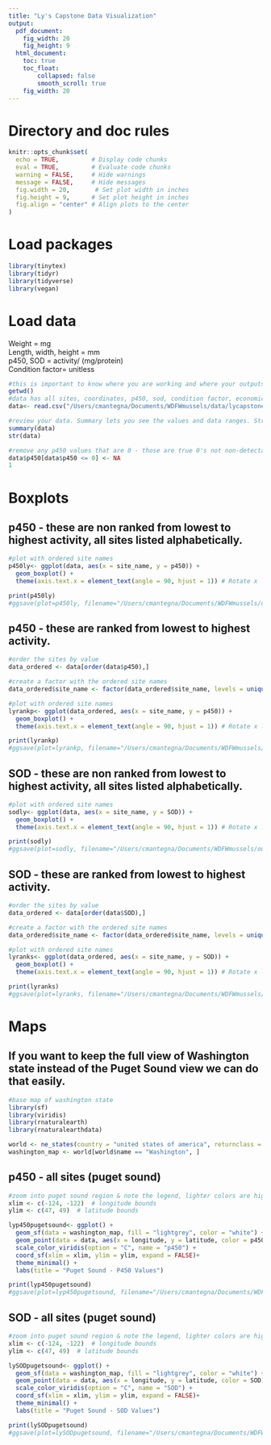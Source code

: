 ```yaml
---
title: "Ly's Capstone Data Visualization"
output:
  pdf_document: 
    fig_width: 20
    fig_height: 9
  html_document: 
    toc: true
    toc_float:
        collapsed: false
        smooth_scroll: true
    fig_width: 20
---
```


# Directory and doc rules

```r

knitr::opts_chunk$set(
  echo = TRUE,         # Display code chunks
  eval = TRUE,         # Evaluate code chunks
  warning = FALSE,     # Hide warnings
  message = FALSE,     # Hide messages
  fig.width = 20,       # Set plot width in inches
  fig.height = 9,      # Set plot height in inches
  fig.align = "center" # Align plots to the center
)

```

# Load packages

```r
library(tinytex)
library(tidyr)
library(tidyverse)
library(vegan)

```

# Load data

Weight = mg\
Length, width, height = mm\
p450, SOD = activity/ (mg/protein)\
Condition factor= unitless

```r
#this is important to know where you are working and where your outputs will land if you haven't set it up.
getwd()
#data has all sites, coordinates, p450, sod, condition factor, economic factor data
data<- read.csv("/Users/cmantegna/Documents/WDFWmussels/data/lycapstone.csv")

```

```r
#review your data. Summary lets you see the values and data ranges. Str lets you see the data class of each column, this is important if you are trying to perform numerical operations on data identified as non-numeric.
summary(data)
str(data)
```

```r
#remove any p450 values that are 0 - those are true 0's not non-detectable. I am replacing with na so I don't lose the entire row of data, including the SOD values.
data$p450[data$p450 <= 0] <- NA
1
```

# Boxplots
## p450 - these are non ranked from lowest to highest activity, all sites listed alphabetically.
```r

#plot with ordered site names
p450ly<- ggplot(data, aes(x = site_name, y = p450)) +
  geom_boxplot() +
  theme(axis.text.x = element_text(angle = 90, hjust = 1)) # Rotate x labels if needed

print(p450ly)
#ggsave(plot=p450ly, filename="/Users/cmantegna/Documents/WDFWmussels/output/lycapstone/p450boxplot.png", width=20, height=9)
```

## p450 - these are ranked from lowest to highest activity.
```r

#order the sites by value
data_ordered <- data[order(data$p450),]

#create a factor with the ordered site names
data_ordered$site_name <- factor(data_ordered$site_name, levels = unique(data_ordered$site_name))

#plot with ordered site names
lyrankp<- ggplot(data_ordered, aes(x = site_name, y = p450)) +
  geom_boxplot() +
  theme(axis.text.x = element_text(angle = 90, hjust = 1)) # Rotate x labels if needed

print(lyrankp)
#ggsave(plot=lyrankp, filename="/Users/cmantegna/Documents/WDFWmussels/output/lycapstone/p450boxplotranked.png", width=20, height=9)
```

## SOD - these are non ranked from lowest to highest activity, all sites listed alphabetically.
```r

#plot with ordered site names
sodly<- ggplot(data, aes(x = site_name, y = SOD)) +
  geom_boxplot() +
  theme(axis.text.x = element_text(angle = 90, hjust = 1)) # Rotate x labels if needed

print(sodly)
#ggsave(plot=sodly, filename="/Users/cmantegna/Documents/WDFWmussels/output/lycapstone/sodboxplot.png", width=20, height=9)

```

## SOD - these are ranked from lowest to highest activity.
```r

#order the sites by value
data_ordered <- data[order(data$SOD),]

#create a factor with the ordered site names
data_ordered$site_name <- factor(data_ordered$site_name, levels = unique(data_ordered$site_name))

#plot with ordered site names
lyranks<- ggplot(data_ordered, aes(x = site_name, y = SOD)) +
  geom_boxplot() +
  theme(axis.text.x = element_text(angle = 90, hjust = 1)) # Rotate x labels if needed

print(lyranks)
#ggsave(plot=lyranks, filename="/Users/cmantegna/Documents/WDFWmussels/output/lycapstone/sodboxplotranked.png", width=20, height=9)

```

# Maps
## If you want to keep the full view of Washington state instead of the Puget Sound view we can do that easily.
```r
#base map of washington state
library(sf)
library(viridis)
library(rnaturalearth)
library(rnaturalearthdata)

world <- ne_states(country = "united states of america", returnclass = "sf")
washington_map <- world[world$name == "Washington", ]
```

## p450 - all sites (puget sound)
```r

#zoom into puget sound region & note the legend, lighter colors are higher values
xlim <- c(-124, -122)  # longitude bounds
ylim <- c(47, 49)  # latitude bounds

lyp450pugetsound<- ggplot() + 
  geom_sf(data = washington_map, fill = "lightgrey", color = "white") +
  geom_point(data = data, aes(x = longitude, y = latitude, color = p450), size = 3) +
  scale_color_viridis(option = "C", name = "p450") +
  coord_sf(xlim = xlim, ylim = ylim, expand = FALSE)+
  theme_minimal() +
  labs(title = "Puget Sound - P450 Values")

print(lyp450pugetsound)
#ggsave(plot=lyp450pugetsound, filename="/Users/cmantegna/Documents/WDFWmussels/output/lycapstone/lyp450pugetsound.png", width=20, height=9)

```

## SOD - all sites (puget sound)
```r

#zoom into puget sound region & note the legend, lighter colors are higher values
xlim <- c(-124, -122)  # longitude bounds
ylim <- c(47, 49)  # latitude bounds

lySODpugetsound<- ggplot() + 
  geom_sf(data = washington_map, fill = "lightgrey", color = "white") +
  geom_point(data = data, aes(x = longitude, y = latitude, color = SOD), size = 3) +
  scale_color_viridis(option = "C", name = "SOD") +
  coord_sf(xlim = xlim, ylim = ylim, expand = FALSE)+
  theme_minimal() +
  labs(title = "Puget Sound - SOD Values")

print(lySODpugetsound)
#ggsave(plot=lySODpugetsound, filename="/Users/cmantegna/Documents/WDFWmussels/output/lycapstone/lySODpugetsound.png", width=20, height=9)

```

